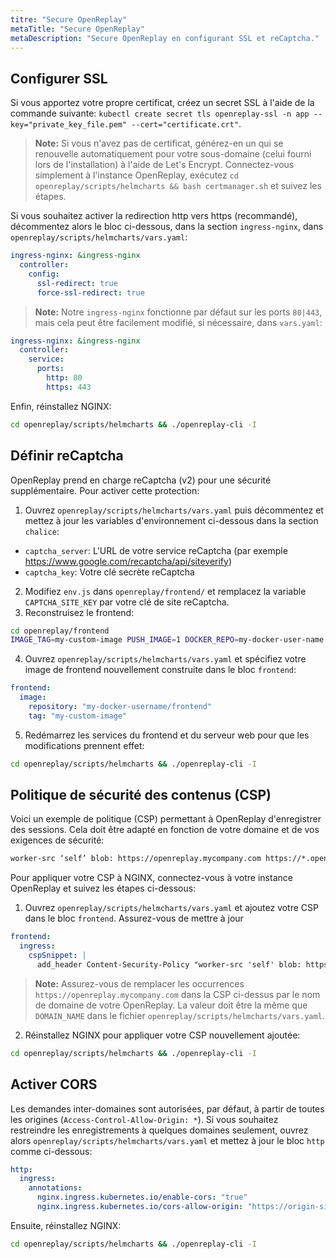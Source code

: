```yaml
---
titre: "Secure OpenReplay"
metaTitle: "Secure OpenReplay"
metaDescription: "Secure OpenReplay en configurant SSL et reCaptcha."
---
```


## Configurer SSL

Si vous apportez votre propre certificat, créez un secret SSL à l'aide de la commande suivante: `kubectl create secret tls openreplay-ssl -n app --key="private_key_file.pem" --cert="certificate.crt"`.

> **Note:** Si vous n'avez pas de certificat, générez-en un qui se renouvelle automatiquement pour votre sous-domaine (celui fourni lors de l'installation) à l'aide de Let's Encrypt. Connectez-vous simplement à l'instance OpenReplay, exécutez `cd openreplay/scripts/helmcharts && bash certmanager.sh` et suivez les étapes.

Si vous souhaitez activer la redirection http vers https (recommandé), décommentez alors le bloc ci-dessous, dans la section `ingress-nginx`, dans `openreplay/scripts/helmcharts/vars.yaml`:


```yaml
ingress-nginx: &ingress-nginx
  controller:
    config:
      ssl-redirect: true
      force-ssl-redirect: true
```


> **Note:** Notre `ingress-nginx` fonctionne par défaut sur les ports `80|443`, mais cela peut être facilement modifié, si nécessaire, dans `vars.yaml`:


```yaml
ingress-nginx: &ingress-nginx
  controller:
    service:
      ports:
        http: 80
        https: 443
```


Enfin, réinstallez NGINX:


```bash
cd openreplay/scripts/helmcharts && ./openreplay-cli -I
```


## Définir reCaptcha

OpenReplay prend en charge reCaptcha (v2) pour une sécurité supplémentaire. Pour activer cette protection:

1. Ouvrez `openreplay/scripts/helmcharts/vars.yaml` puis décommentez et mettez à jour les variables d'environnement ci-dessous dans la section `chalice`:
- `captcha_server`: L'URL de votre service reCaptcha (par exemple https://www.google.com/recaptcha/api/siteverify)
- `captcha_key`: Votre clé secrète reCaptcha

2. Modifiez `env.js` dans `openreplay/frontend/` et remplacez la variable `CAPTCHA_SITE_KEY` par votre clé de site reCaptcha.
3. Reconstruisez le frontend:


```bash
cd openreplay/frontend
IMAGE_TAG=my-custom-image PUSH_IMAGE=1 DOCKER_REPO=my-docker-user-name bash -x build.sh
```


4. Ouvrez `openreplay/scripts/helmcharts/vars.yaml` et spécifiez votre image de frontend nouvellement construite dans le bloc `frontend`:


```yaml
frontend:
  image:
    repository: "my-docker-username/frontend"
    tag: "my-custom-image"
```


5. Redémarrez les services du frontend et du serveur web pour que les modifications prennent effet:


```bash
cd openreplay/scripts/helmcharts && ./openreplay-cli -I
```


## Politique de sécurité des contenus (CSP)

Voici un exemple de politique (CSP) permettant à OpenReplay d'enregistrer des sessions. Cela doit être adapté en fonction de votre domaine et de vos exigences de sécurité:


```html
worker-src ‘self’ blob: https://openreplay.mycompany.com https://*.openreplay.com; script-src ‘self’ https://openreplay.mycompany.com https://*.openreplay.com;
```


Pour appliquer votre CSP à NGINX, connectez-vous à votre instance OpenReplay et suivez les étapes ci-dessous:

1. Ouvrez `openreplay/scripts/helmcharts/vars.yaml` et ajoutez votre CSP dans le bloc `frontend`. Assurez-vous de mettre à jour


```yaml
frontend:
  ingress:
    cspSnippet: |
      add_header Content-Security-Policy "worker-src 'self' blob: https://openreplay.mycompany.com https://*.openreplay.com; script-src 'self' https://openreplay.mycompany.com https://*.openreplay.com;";
```


> **Note:** Assurez-vous de remplacer les occurrences `https://openreplay.mycompany.com` dans la CSP ci-dessus par le nom de domaine de votre OpenReplay. La valeur doit être la même que `DOMAIN_NAME` dans le fichier `openreplay/scripts/helmcharts/vars.yaml`.

2. Réinstallez NGINX pour appliquer votre CSP nouvellement ajoutée:


```bash
cd openreplay/scripts/helmcharts && ./openreplay-cli -I
```


## Activer CORS

Les demandes inter-domaines sont autorisées, par défaut, à partir de toutes les origines (`Access-Control-Allow-Origin: *`). Si vous souhaitez restreindre les enregistrements à quelques domaines seulement, ouvrez alors `openreplay/scripts/helmcharts/vars.yaml` et mettez à jour le bloc `http` comme ci-dessous:


```yaml
http:
  ingress:
    annotations:
      nginx.ingress.kubernetes.io/enable-cors: "true"
      nginx.ingress.kubernetes.io/cors-allow-origin: "https://origin-site1.com:443, http://origin-site2.com"
```


Ensuite, réinstallez NGINX:


```bash
cd openreplay/scripts/helmcharts && ./openreplay-cli -I
```

